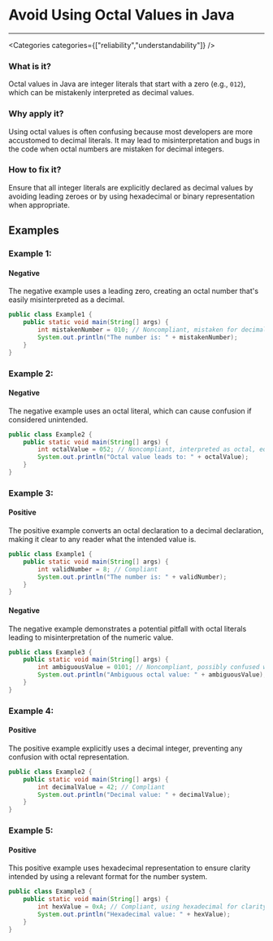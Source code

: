 

# Avoid Using Octal Values in Java

<Severity severity={SeverityLevels.HIGH} />

---

<Categories categories={["reliability","understandability"]} />

### What is it?
Octal values in Java are integer literals that start with a zero (e.g., `012`), which can be mistakenly interpreted as decimal values.

### Why apply it?
Using octal values is often confusing because most developers are more accustomed to decimal literals. It may lead to misinterpretation and bugs in the code when octal numbers are mistaken for decimal integers.

### How to fix it?
Ensure that all integer literals are explicitly declared as decimal values by avoiding leading zeroes or by using hexadecimal or binary representation when appropriate.

## Examples

### Example 1:

<!-- #example -->

#### Negative

<!-- #example_negative_description -->
The negative example uses a leading zero, creating an octal number that's easily misinterpreted as a decimal.

<!-- #example_negative_code -->
```java
public class Example1 {
    public static void main(String[] args) {
        int mistakenNumber = 010; // Noncompliant, mistaken for decimal 10
        System.out.println("The number is: " + mistakenNumber);
    }
}
```

### Example 2:

<!-- #example -->

#### Negative

<!-- #example_negative_description -->
The negative example uses an octal literal, which can cause confusion if considered unintended.

<!-- #example_negative_code -->
```java
public class Example2 {
    public static void main(String[] args) {
        int octalValue = 052; // Noncompliant, interpreted as octal, equivalent to decimal 42
        System.out.println("Octal value leads to: " + octalValue);
    }
}
```

### Example 3:

<!-- #example -->

#### Positive

<!-- #example_positive_description -->
The positive example converts an octal declaration to a decimal declaration, making it clear to any reader what the intended value is.

<!-- #example_positive_code -->
```java
public class Example1 {
    public static void main(String[] args) {
        int validNumber = 8; // Compliant
        System.out.println("The number is: " + validNumber);
    }
}
```

#### Negative

<!-- #example_negative_description -->
The negative example demonstrates a potential pitfall with octal literals leading to misinterpretation of the numeric value.

<!-- #example_negative_code -->
```java
public class Example3 {
    public static void main(String[] args) {
        int ambiguousValue = 0101; // Noncompliant, possibly confused with decimal 101
        System.out.println("Ambiguous octal value: " + ambiguousValue);
    }
}
```

### Example 4:

<!-- #example -->

#### Positive

<!-- #example_positive_description -->
The positive example explicitly uses a decimal integer, preventing any confusion with octal representation.

<!-- #example_positive_code -->
```java
public class Example2 {
    public static void main(String[] args) {
        int decimalValue = 42; // Compliant
        System.out.println("Decimal value: " + decimalValue);
    }
}
```

### Example 5:

<!-- #example -->

#### Positive

<!-- #example_positive_description -->
This positive example uses hexadecimal representation to ensure clarity intended by using a relevant format for the number system.

<!-- #example_positive_code -->
```java
public class Example3 {
    public static void main(String[] args) {
        int hexValue = 0xA; // Compliant, using hexadecimal for clarity
        System.out.println("Hexadecimal value: " + hexValue);
    }
}
```